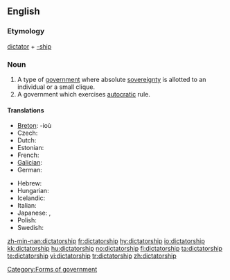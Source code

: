 ==English==
{{wikipedia}}

===Etymology===
[[dictator]] + [[-ship]]

===Noun===
{{en-noun}}

# A type of [[government]] where absolute [[sovereignty]] is allotted to an individual or a small clique.
# A government which exercises [[autocracy|autocratic]] rule.

====Translations====
{{trans-top|a government led by a dictator}}
* [[Breton]]: {{t|br|diktatouriezh|f|xs=Breton}} -ioù {{p}}
* Czech: {{t|cs|diktatura|f}}
* Dutch: {{t|nl|dictatuur|f}}
* Estonian: {{t|et|diktatuur}}
* French: {{t+|fr|dictature|f}}
* [[Galician]]: {{t+|gl|ditadura|f|xs=Galician}}
* German: {{t+|de|Diktatur|f}}
{{trans-mid}}
* Hebrew: {{t+|he|דיקטטורה|f|tr=diqt'at'ura|sc=Hebr}}
* Hungarian: {{t+|hu|diktatúra}}
* Icelandic: {{t|is|einræði|m}}
* Italian: {{t+|it|dittatura|f}}
* Japanese: {{t-|ja|独裁政治|tr=dokusaiseiji|sc=Jpan}}, {{t|ja|独裁|tr=dokusai|sc=Jpan}}
* Polish: {{t-|pl|dyktatura|f}}
* Swedish: {{t-|sv|diktatur|c}}
{{trans-bottom}}

[[Category:Forms of government]]

[[zh-min-nan:dictatorship]]
[[fr:dictatorship]]
[[hy:dictatorship]]
[[io:dictatorship]]
[[kk:dictatorship]]
[[hu:dictatorship]]
[[no:dictatorship]]
[[fi:dictatorship]]
[[ta:dictatorship]]
[[te:dictatorship]]
[[vi:dictatorship]]
[[tr:dictatorship]]
[[zh:dictatorship]]